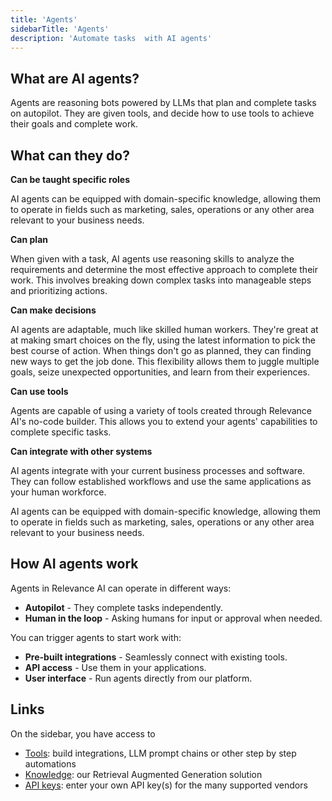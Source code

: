 ```yaml
---
title: 'Agents'
sidebarTitle: 'Agents'
description: 'Automate tasks  with AI agents'
---
```


## What are AI agents?

Agents are reasoning bots powered by LLMs that plan and complete tasks on autopilot. They are given tools, and decide how to use tools to achieve their goals and complete work.

## What can they do?

**Can be taught specific roles**

AI agents can be equipped with domain-specific knowledge, allowing them to operate in fields such as marketing, sales, operations or any other area relevant to your business needs.

**Can plan**

When given with a task, AI agents use reasoning skills to analyze the requirements and determine the most effective approach to complete their work. This involves breaking down complex tasks into manageable steps and prioritizing actions.

**Can make decisions**

AI agents are adaptable, much like skilled human workers. They're great at at making smart choices on the fly, using the latest information to pick the best course of action. When things don't go as planned, they can finding new ways to get the job done. This flexibility allows them to juggle multiple goals, seize unexpected opportunities, and learn from their experiences.

**Can use tools**

Agents are capable of using a variety of tools created through Relevance AI's no-code builder. This allows you to extend your agents' capabilities to complete specific tasks.

**Can integrate with other systems**

AI agents integrate with your current business processes and software. They can follow established workflows and use the same applications as your human workforce.

AI agents can be equipped with domain-specific knowledge, allowing them to operate in fields such as marketing, sales, operations or any other area relevant to your business needs.

## How AI agents work

Agents in Relevance AI can operate in different ways:

- **Autopilot** - They complete tasks independently.
- **Human in the loop** - Asking humans for input or approval when needed.

You can trigger agents to start work with:

- **Pre-built integrations** - Seamlessly connect with existing tools.
- **API access** - Use them in your applications.
- **User interface** - Run agents directly from our platform.

## Links
On the sidebar, you have access to 
* [Tools](/get-started/key-concepts/tools): build integrations, LLM prompt chains or other step by step automations
* [Knowledge](/get-started/key-concepts/knowledge): our Retrieval Augmented Generation solution 
* [API keys](/get-started/key-concepts/api-keys): enter your own API key(s) for the many supported vendors 
